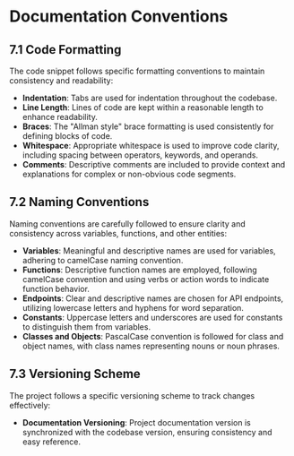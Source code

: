 # Documentation Conventions

## 7.1 Code Formatting

The code snippet follows specific formatting conventions to maintain consistency and readability:

- **Indentation**: Tabs are used for indentation throughout the codebase.
- **Line Length**: Lines of code are kept within a reasonable length to enhance readability.
- **Braces**: The "Allman style" brace formatting is used consistently for defining blocks of code.
- **Whitespace**: Appropriate whitespace is used to improve code clarity, including spacing between operators, keywords, and operands.
- **Comments**: Descriptive comments are included to provide context and explanations for complex or non-obvious code segments.

## 7.2 Naming Conventions

Naming conventions are carefully followed to ensure clarity and consistency across variables, functions, and other entities:

- **Variables**: Meaningful and descriptive names are used for variables, adhering to camelCase naming convention.
- **Functions**: Descriptive function names are employed, following camelCase convention and using verbs or action words to indicate function behavior.
- **Endpoints**: Clear and descriptive names are chosen for API endpoints, utilizing lowercase letters and hyphens for word separation.
- **Constants**: Uppercase letters and underscores are used for constants to distinguish them from variables.
- **Classes and Objects**: PascalCase convention is followed for class and object names, with class names representing nouns or noun phrases.

## 7.3 Versioning Scheme

The project follows a specific versioning scheme to track changes effectively:
- **Documentation Versioning**: Project documentation version is synchronized with the codebase version, ensuring consistency and easy reference.

